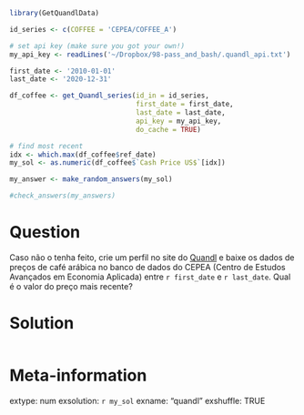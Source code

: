 ```r
library(GetQuandlData)

id_series <- c(COFFEE = 'CEPEA/COFFEE_A')

# set api key (make sure you got your own!)
my_api_key <- readLines('~/Dropbox/98-pass_and_bash/.quandl_api.txt')

first_date <- '2010-01-01'
last_date <- '2020-12-31'

df_coffee <- get_Quandl_series(id_in = id_series, 
                               first_date = first_date,
                               last_date = last_date,
                               api_key = my_api_key,
                               do_cache = TRUE)

# find most recent
idx <- which.max(df_coffee$ref_date)
my_sol <- as.numeric(df_coffee$`Cash Price US$`[idx])
```

```r
my_answer <- make_random_answers(my_sol)

#check_answers(my_answers)
```

Question
========

Caso não o tenha feito, crie um perfil no site do [Quandl](https://www.quandl.com/) e baixe os dados de preços de café arábica no banco de dados do CEPEA (Centro de Estudos Avançados em Economia Aplicada) entre  `r first_date` e `r last_date`. Qual é o valor do preço mais recente?

Solution
================

```r
```


Meta-information
================
extype: num
exsolution: `r my_sol`
exname: "quandl"
exshuffle: TRUE


